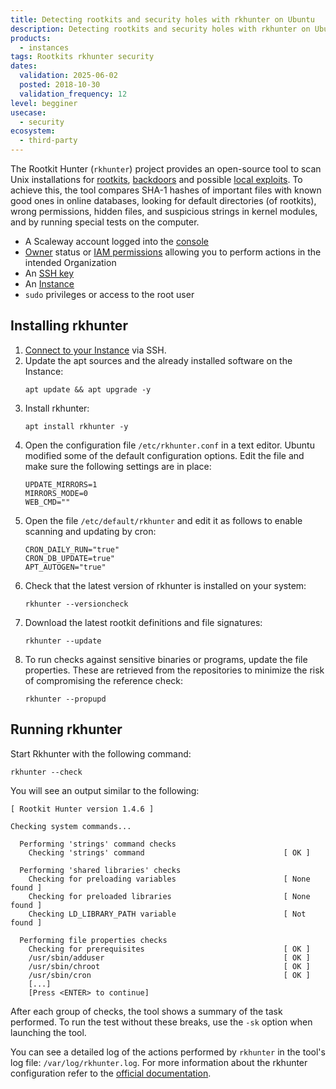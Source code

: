 ```yaml
---
title: Detecting rootkits and security holes with rkhunter on Ubuntu
description: Detecting rootkits and security holes with rkhunter on Ubuntu
products:
  - instances
tags: Rootkits rkhunter security
dates:
  validation: 2025-06-02
  posted: 2018-10-30
  validation_frequency: 12
level: begginer
usecase:
  - security
ecosystem:
  - third-party
---
```



The Rootkit Hunter (`rkhunter`) project provides an open-source tool to scan Unix installations for [rootkits](https://en.wikipedia.org/wiki/Rootkit), [backdoors](<https://en.wikipedia.org/wiki/Backdoor_(computing)>) and possible [local exploits](<https://en.wikipedia.org/wiki/Exploit_(computer_security)>). To achieve this, the tool compares SHA-1 hashes of important files with known good ones in online databases, looking for default directories (of rootkits), wrong permissions, hidden files, and suspicious strings in kernel modules, and by running special tests on the computer.

<Requirements />

- A Scaleway account logged into the [console](https://console.scaleway.com)
- [Owner](/iam/concepts/#owner) status or [IAM permissions](/iam/concepts/#permission) allowing you to perform actions in the intended Organization
- An [SSH key](/organizations-and-projects/how-to/create-ssh-key/)
- An [Instance](/instances/how-to/create-an-instance/)
- `sudo` privileges or access to the root user

## Installing rkhunter

1. [Connect to your Instance](/instances/how-to/connect-to-instance/) via SSH.
2. Update the apt sources and the already installed software on the Instance:
    ```
    apt update && apt upgrade -y
    ```
3. Install rkhunter:
    ```
    apt install rkhunter -y
    ```
4. Open the configuration file `/etc/rkhunter.conf` in a text editor. Ubuntu modified some of the default configuration options. Edit the file and make sure the following settings are in place:
    ```
    UPDATE_MIRRORS=1
    MIRRORS_MODE=0
    WEB_CMD=""
    ```
5. Open the file `/etc/default/rkhunter` and edit it as follows to enable scanning and updating by cron:
    ```
    CRON_DAILY_RUN="true"
    CRON_DB_UPDATE=true"
    APT_AUTOGEN="true"
    ```
6. Check that the latest version of rkhunter is installed on your system:
    ```
    rkhunter --versioncheck
    ```
7. Download the latest rootkit definitions and file signatures:
    ```
    rkhunter --update
    ```
8. To run checks against sensitive binaries or programs, update the file properties. These are retrieved from the repositories to minimize the risk of compromising the reference check:
    ```
    rkhunter --propupd
    ```

## Running rkhunter

Start Rkhunter with the following command:

```
rkhunter --check
```
You will see an output similar to the following:

```
[ Rootkit Hunter version 1.4.6 ]

Checking system commands...

  Performing 'strings' command checks
    Checking 'strings' command                               [ OK ]

  Performing 'shared libraries' checks
    Checking for preloading variables                        [ None found ]
    Checking for preloaded libraries                         [ None found ]
    Checking LD_LIBRARY_PATH variable                        [ Not found ]

  Performing file properties checks
    Checking for prerequisites                               [ OK ]
    /usr/sbin/adduser                                        [ OK ]
    /usr/sbin/chroot                                         [ OK ]
    /usr/sbin/cron                                           [ OK ]
    [...]
    [Press <ENTER> to continue]
```

After each group of checks, the tool shows a summary of the task performed. To run the test without these breaks, use the `-sk` option when launching the tool.

You can see a detailed log of the actions performed by `rkhunter` in the tool's log file: `/var/log/rkhunter.log`. For more information about the rkhunter configuration refer to the [official documentation](https://sourceforge.net/p/rkhunter/rkh_code/ci/master/tree/files/README).